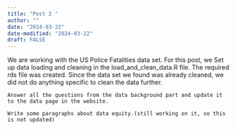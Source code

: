 ```yaml
---
title: "Post 2 "
author: ""
date: "2024-03-22"
date-modified: "2024-03-22"
draft: FALSE
---
```


We are working with the US Police Fatalities data set. For this post, we 
	Set up data loading and cleaning in the load_and_clean_data.R file. The required rds file was created. Since the data set we found was already cleaned, we did not do anything specific to clean the data further.
	
	Answer all the questions from the data background part and update it to the data page in the website. 

	Write some paragraphs about data equity.(still working on it, so this is not updated)
